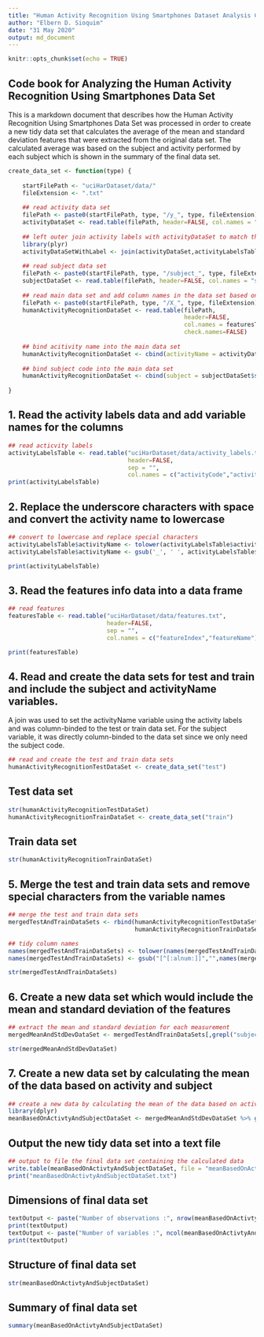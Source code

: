 ```yaml
---
title: "Human Activity Recognition Using Smartphones Dataset Analysis Codebook"
author: "Elbern D. Sioquim"
date: "31 May 2020"
output: md_document
---
```


```r
knitr::opts_chunk$set(echo = TRUE)
```

## Code book for Analyzing the Human Activity Recognition Using Smartphones Data Set

This is a markdown document that describes how the Human Activity Recognition Using Smartphones Data Set was processed in order
to create a new tidy data set that calculates the average of the mean and standard deviation features that were extracted from
the original data set. The calculated average was based on the subject and activity performed by each subject which is shown in
the summary of the final data set.

```r
create_data_set <- function(type) {
    
    startFilePath <- "uciHarDataset/data/"
    fileExtension <- ".txt"
    
    ## read activity data set
    filePath <- paste0(startFilePath, type, "/y_", type, fileExtension)
    activityDataSet <- read.table(filePath, header=FALSE, col.names = "activityCode")
    
    ## left outer join activity labels with activityDataSet to match the activity labels
    library(plyr)
    activityDataSetWithLabel <- join(activityDataSet,activityLabelsTable)
    
    ## read subject data set
    filePath <- paste0(startFilePath, type, "/subject_", type, fileExtension)
    subjectDataSet <- read.table(filePath, header=FALSE, col.names = "subject")
    
    ## read main data set and add column names in the data set based on features
    filePath <- paste0(startFilePath, type, "/X_", type, fileExtension)
    humanActivityRecognitionDataSet <- read.table(filePath,
                                                  header=FALSE,
                                                  col.names = featuresTable$featureName,
                                                  check.names=FALSE)
    
    ## bind acitivity name into the main data set
    humanActivityRecognitionDataSet <- cbind(activityName = activityDataSetWithLabel$activityName , humanActivityRecognitionDataSet)
    
    ## bind subject code into the main data set
    humanActivityRecognitionDataSet <- cbind(subject = subjectDataSet$subject , humanActivityRecognitionDataSet)
    
}
```

## 1. Read the activity labels data and add variable names for the columns
```r
## read acticvity labels
activityLabelsTable <- read.table("uciHarDataset/data/activity_labels.txt",
                                  header=FALSE,
                                  sep = "",
                                  col.names = c("activityCode","activityName"))
print(activityLabelsTable)
```

## 2. Replace the underscore characters with space and convert the activity name to lowercase
```r
## convert to lowercase and replace special characters
activityLabelsTable$activityName <- tolower(activityLabelsTable$activityName)
activityLabelsTable$activityName <- gsub('_', ' ', activityLabelsTable$activityName)

print(activityLabelsTable)
```

## 3. Read the features info data into a data frame
```r
## read features
featuresTable <- read.table("uciHarDataset/data/features.txt",
                            header=FALSE,
                            sep = "",
                            col.names = c("featureIndex","featureName"))

print(featuresTable)
```

## 4. Read and create the data sets for test and train and include the subject and activityName variables.

A join was used to set the activityName variable using the activity labels and was column-binded to the
test or train data set. For the subject variable, it was directly column-binded to the data set since we
only need the subject code.

```r
## read and create the test and train data sets
humanActivityRecognitionTestDataSet <- create_data_set("test")
```
## Test data set
```r
str(humanActivityRecognitionTestDataSet)
humanActivityRecognitionTrainDataSet <- create_data_set("train")
```
## Train data set
```r
str(humanActivityRecognitionTrainDataSet)
```

## 5. Merge the test and train data sets and remove special characters from the variable names
```r
## merge the test and train data sets
mergedTestAndTrainDataSets <- rbind(humanActivityRecognitionTestDataSet,
                                    humanActivityRecognitionTrainDataSet)

## tidy column names
names(mergedTestAndTrainDataSets) <- tolower(names(mergedTestAndTrainDataSets))
names(mergedTestAndTrainDataSets) <- gsub("[^[:alnum:]]","",names(mergedTestAndTrainDataSets))

str(mergedTestAndTrainDataSets)
```

## 6. Create a new data set which would include the mean and standard deviation of the features
```r
## extract the mean and standard deviation for each measurement
mergedMeanAndStdDevDataSet <- mergedTestAndTrainDataSets[,grepl("subject|activity|mean|std", names(mergedTestAndTrainDataSets))]

str(mergedMeanAndStdDevDataSet)
```

## 7. Create a new data set by calculating the mean of the data based on activity and subject
```r
## create a new data by calculating the mean of the data based on activity and subject
library(dplyr)
meanBasedOnActivtyAndSubjectDataSet <- mergedMeanAndStdDevDataSet %>% group_by(subject, activityname) %>% summarise_all(mean)
```

## Output the new tidy data set into a text file
```r
## output to file the final data set containing the calculated data
write.table(meanBasedOnActivtyAndSubjectDataSet, file = "meanBasedOnActivtyAndSubjectDataSet.txt", sep = "\t", row.names = FALSE, col.names = TRUE)
print("meanBasedOnActivtyAndSubjectDataSet.txt")
```
## Dimensions of final data set
```r
textOutput <- paste("Number of observations :", nrow(meanBasedOnActivtyAndSubjectDataSet))
print(textOutput)
textOutput <- paste("Number of variables :", ncol(meanBasedOnActivtyAndSubjectDataSet))
print(textOutput)
```

## Structure of final data set
```r
str(meanBasedOnActivtyAndSubjectDataSet)
```

## Summary of final data set

```r
summary(meanBasedOnActivtyAndSubjectDataSet)
```

